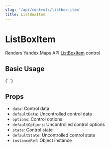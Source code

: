 ```yaml
---
slug: '/api/controls/listbox-item'
title: ListBoxItem
---
```



# ListBoxItem

Renders Yandex.Maps API [ListBoxItem][control] control

## Basic Usage

<Canvas>
  {`
  <YMaps>
    <Map
      defaultState={{
        center: [55.751574, 37.573856],
        zoom: 9,
        controls: [],
      }}
    >
      <ListBox data={{ content: 'Select city' }}>
        <ListBoxItem data={{ content: 'Moscow' }} />
        <ListBoxItem
          data={{
            content: 'Saint Petersburg',
          }}
        />
      </ListBox>
    </Map>
  </YMaps>
`}
</Canvas>

## Props

- `data`: Control data
- `defaultData`: Uncontrolled control data
- `options`: Control options
- `defaultOptions`: Uncontrolled control options
- `state`: Control state
- `defaultState`: Uncontrolled control state
- `instanceRef`: Object instance

[control]:
  https://tech.yandex.com/maps/doc/jsapi/2.1/ref/reference/control.ListBoxItem-docpage/
